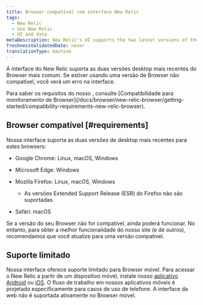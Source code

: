 ```yaml
---
title: Browser compatível com interface New Relic
tags:
  - New Relic
  - Use New Relic
  - UI and data
metaDescription: New Relic's UI supports the two latest versions of the most common browsers. This doc covers which specific versions and operating systems we support.
freshnessValidatedDate: never
translationType: machine
---
```


A interface do New Relic suporta as duas versões desktop mais recentes do Browser mais comum. Se estiver usando uma versão de Browser não compatível, você verá um erro na interface.

<Callout variant="tip">
  Para saber os requisitos do nosso <InlinePopover type="browser"/>, consulte [Compatibilidade para monitoramento de Browser](/docs/browser/new-relic-browser/getting-started/compatibility-requirements-new-relic-browser).
</Callout>

## Browser compatível [#requirements]

Nossa interface suporta as duas versões de desktop mais recentes para estes browsers:

* Google Chrome: Linux, macOS, Windows

* Microsoft Edge: Windows

* Mozilla Firefox: Linux, macOS, Windows

  * As versões Extended Support Release (ESR) do Firefox não são suportadas.

* Safári: macOS

Se a versão do seu Browser não for compatível, ainda poderá funcionar. No entanto, para obter a melhor funcionalidade do nosso site (e de outros), recomendamos que você atualize para uma versão compatível.

## Suporte limitado

Nossa interface oferece suporte limitado para Browser móvel. Para acessar o New Relic a partir de um dispositivo móvel, instale nosso [aplicativo Android](/docs/mobile-apps/new-relic-android-app/features/new-relic-android-app) ou [iOS](/docs/mobile-apps/new-relic-ios-app/features/new-relic-ios-app). O fluxo de trabalho em nossos aplicativos móveis é projetado especificamente para casos de uso de telefone. A interface da web não é suportada ativamente no Browser móvel.